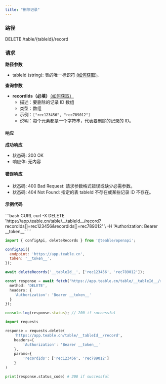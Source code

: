 ```yaml
---
title: "删除记录"
---
```


### 路径

DELETE /table/\{tableId}/record

### 请求

**路径参数**

* tableId (string): 表的唯一标识符 [(如何获取)](/zh/api-doc/get-id#tableid)。

**查询参数**

* **recordIds（必填）**[（如何获取）](/zh/api-doc/get-id#recordid)
  * 描述：要删除的记录 ID 数组
  * 类型：数组
  * 示例：`["rec123456", "rec789012"]`
  * 说明：每个元素都是一个字符串，代表要删除的记录的 ID。

#### 响应

**成功响应**

* 状态码: 200 OK
* 响应体: 无内容

#### 错误响应

* 状态码: 400 Bad Request: 请求参数格式错误或缺少必需参数。
* 状态码: 404 Not Found: 指定的表 tableId 不存在或某些记录 ID 不存在。

#### 示例代码

<CodeGroup>
  ```bash CURL
  curl -X DELETE 'https://app.teable.cn/table/__tableId__/record?recordIds[]=rec123456&recordIds[]=rec789012' \
    -H 'Authorization: Bearer __token__'
  ```

  ```js JS SDK
  import { configApi, deleteRecords } from '@teable/openapi';

  configApi({
    endpoint: 'https://app.teable.cn',
    token: '__token__',
  });

  await deleteRecords('__tableId__', ['rec123456', 'rec789012']);
  ```

  ```ts TypeScript
  const response = await fetch('https://app.teable.cn/table/__tableId__/record?recordIds[]=rec123456&recordIds[]=rec789012', {
    method: 'DELETE',
    headers: {
      'Authorization': 'Bearer __token__'
    }
  });

  console.log(response.status); // 200 if successful
  ```

  ```python Python
  import requests

  response = requests.delete(
      'https://app.teable.cn/table/__tableId__/record',
      headers={
          'Authorization': 'Bearer __token__'
      },
      params={
          'recordIds': ['rec123456', 'rec789012']
      }
  )

  print(response.status_code) # 200 if successful
  ```
</CodeGroup>

